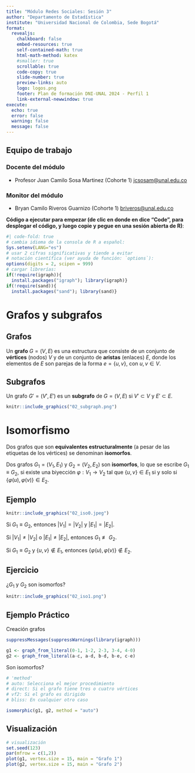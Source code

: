 ```yaml
---
title: "Módulo Redes Sociales: Sesión 3"
author: "Departamento de Estadística"
institute: "Universidad Nacional de Colombia, Sede Bogotá"
format:
  revealjs: 
    chalkboard: false
    embed-resources: true
    self-contained-math: true
    html-math-method: katex
    #smaller: true
    scrollable: true
    code-copy: true
    slide-number: true
    preview-links: auto
    logo: logos.png
    footer: Plan de formación DNI-UNAL 2024 - Perfil 1
    link-external-newwindow: true
execute:
  echo: true
  error: false
  warning: false
  message: false
---
```



## Equipo de trabajo {.smaller}

### Docente del módulo

- Profesor Juan Camilo Sosa Martinez (Cohorte 1) <jcsosam@unal.edu.co>


### Monitor del módulo

- Bryan Camilo Riveros Guarnizo (Cohorte 1) <briveros@unal.edu.co>

**Código a ejecutar para empezar (de clic en donde en dice "Code", para desplegar el código, y luego copie y pegue en una sesión abierta de R)**:

```r
#| code-fold: true
# cambia idioma de la consola de R a español:
Sys.setenv(LANG="es")
# usar 2 cifras significativas y tiende a evitar 
# notación científica (ver ayuda de función: `options`): 
options(digits = 2, scipen = 999) 
# cargar librerías: 
if(!require(igraph)){
  install.packages("igraph"); library(igraph)}
if(!require(sand)){
  install.packages("sand"); library(sand)}
```


# Grafos y subgrafos

## Grafos

Un **grafo** $G = (V, E)$ es una estructura que consiste de un conjunto de **vértices** (nodos) $V$ y de un conjunto de **aristas** (enlaces) $E$, donde los elementos de $E$ son parejas de la forma $e=\{u,v\}$, con $u,v\in V$. 

## Subgrafos 

Un grafo $G'=(V',E')$ es un **subgrafo** de $G=(V,E)$ si $V'\subset V$ y $E'\subset E$.

```r
knitr::include_graphics("02_subgraph.png")
```

# Isomorfismo 

Dos grafos que son **equivalentes estructuralmente** (a pesar de las etiquetas de los vértices) se denominan **isomorfos**. 

Dos grafos $G_1 = (V_1, E_1)$ y $G_2 = (V_2, E_2)$ son **isomorfos**, lo que se escribe $G_1 \equiv G_2$, si existe una biyección $\varphi:V_1\longrightarrow V_2$ tal que $\{u,v\}\in E_1$ si y solo si $\{\varphi(u),\varphi(v)\}\in E_2$.


## Ejemplo {.smaller}

```r
knitr::include_graphics("02_iso0.jpeg")
```
Si $G_1 \equiv G_2$, entonces $|V_1| = |V_2|$ y $|E_1| = |E_2|$.

Si $|V_1| \neq |V_2|$ o $|E_1| \neq |E_2|$, entonces $G_1 \not\equiv G_2$.

Si $G_1 \equiv G_2$ y $\{u,v\}\notin E_1$, entonces $\{\varphi(u),\varphi(v)\}\notin E_2$.


## Ejercicio 

¿$G_1$ y $G_2$ son isomorfos?

```r
knitr::include_graphics("02_iso1.png")
```


## Ejemplo Práctico 

Creación grafos
```r
suppressMessages(suppressWarnings(library(igraph)))

g1 <- graph_from_literal(0-1, 1-2, 2-3, 3-4, 4-0)
g2 <- graph_from_literal(a-c, a-d, b-d, b-e, c-e)
```

Son isomorfos?
```r
# 'method'
# auto: Selecciona el mejor procedimiento
# direct: Si el grafo tiene tres o cuatro vértices
# vf2: Si el grafo es dirigido
# bliss: En cualquier otro caso

isomorphic(g1, g2, method = "auto")
```

## Visualización

```r
# visualización
set.seed(123)
par(mfrow = c(1,2))
plot(g1, vertex.size = 15, main = "Grafo 1")
plot(g2, vertex.size = 15, main = "Grafo 2")
```